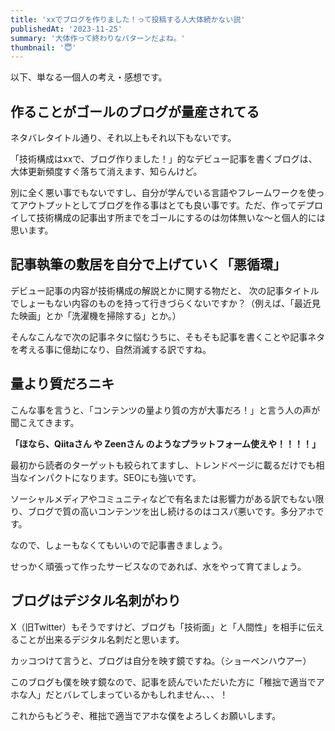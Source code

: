 ```yaml
---
title: 'xxでブログを作りました！って投稿する人大体続かない説'
publishedAt: '2023-11-25'
summary: '大体作って終わりなパターンだよね。'
thumbnail: '😇'
---
```


以下、単なる一個人の考え・感想です。

## 作ることがゴールのブログが量産されてる

ネタバレタイトル通り、それ以上もそれ以下もないです。

「技術構成はxxで、ブログ作りました！」的なデビュー記事を書くブログは、大体更新頻度すぐ落ちて消えます、知らんけど。

別に全く悪い事でもないですし、自分が学んでいる言語やフレームワークを使ってアウトプットとしてブログを作る事はとても良い事です。ただ、作ってデプロイして技術構成の記事出す所までをゴールにするのは勿体無いな〜と個人的には思います。

## 記事執筆の敷居を自分で上げていく「悪循環」

デビュー記事の内容が技術構成の解説とかに関する物だと、
次の記事タイトルでしょーもない内容のものを持って行きづらくないですか？（例えば、「最近見た映画」とか「洗濯機を掃除する」とか。）

そんなこんなで次の記事ネタに悩むうちに、そもそも記事を書くことや記事ネタを考える事に億劫になり、自然消滅する訳ですね。

## 量より質だろニキ

こんな事を言うと、「コンテンツの量より質の方が大事だろ！」と言う人の声が聞こえてきます。

**「ほなら、Qiitaさん や Zeenさん のようなプラットフォーム使えや！！！！」**

最初から読者のターゲットも絞られてますし、トレンドページに載るだけでも相当なインパクトになります。SEOにも強いです。

ソーシャルメディアやコミュニティなどで有名または影響力がある訳でもない限り、ブログで質の高いコンテンツを出し続けるのはコスパ悪いです。多分アホです。

なので、しょーもなくてもいいので記事書きましょう。

せっかく頑張って作ったサービスなのであれば、水をやって育てましょう。

## ブログはデジタル名刺がわり

X（旧Twitter）もそうですけど、ブログも「技術面」と「人間性」を相手に伝えることが出来るデジタル名刺だと思います。

カッコつけて言うと、ブログは自分を映す鏡ですね。（ショーペンハウアー）

このブログも僕を映す鏡なので、記事を読んでいただいた方に「稚拙で適当でアホな人」だとバレてしまっているかもしれません、、、！

これからもどうぞ、稚拙で適当でアホな僕をよろしくお願いします。
